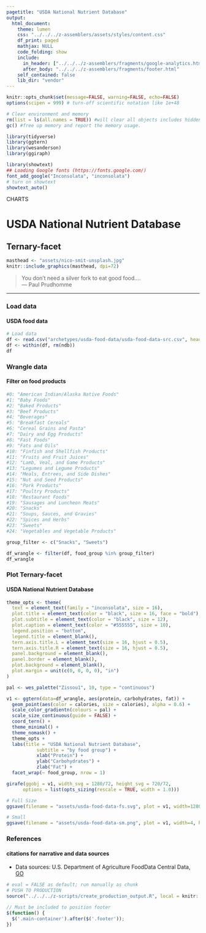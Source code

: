 ```yaml
---
pagetitle: "USDA National Nutrient Database"
output:
  html_document:
    theme: lumen
    css: "../../../z-assemblers/assets/styles/content.css"
    df_print: paged
    mathjax: NULL
    code_folding: show
    include:
      in_header: ["../../../z-assemblers/fragments/google-analytics.html", "../../../z-assemblers/fragments/header.html"]
      after_body: "../../../z-assemblers/fragments/footer.html"
    self_contained: false
    lib_dir: "vendor"
---
```


```r
knitr::opts_chunk$set(message=FALSE, warning=FALSE, echo=FALSE)
options(scipen = 999) # turn-off scientific notation like 1e+48

# Clear environment and memory
rm(list = ls(all.names = TRUE)) #will clear all objects includes hidden objects.
gc() #free up memory and report the memory usage.

library(tidyverse)
library(ggtern)
library(wesanderson)
library(ggiraph)

library(showtext)
## Loading Google fonts (https://fonts.google.com/)
font_add_google("Inconsolata", "inconsolata")
# turn on showtext
showtext_auto()

```

<div class="activity">
CHARTS
</div>

# USDA National Nutrient Database
## Ternary-facet


```r

masthead <- "assets/nico-smit-unsplash.jpg"
knitr::include_graphics(masthead, dpi=72)

```


> You don't need a silver fork to eat good food....\
--- Paul Prudhomme\

***

### Load data
#### USDA food data

```r

# Load data
df <- read.csv("archetypes/usda-food-data/usda-food-data-src.csv", header = TRUE, stringsAsFactors = TRUE)
df <- within(df, rm(ndb))
df

```

### Wrangle data
#### Filter on food products

```r

#0: "American Indian/Alaska Native Foods"
#1: "Baby Foods"
#2: "Baked Products"
#3: "Beef Products"
#4: "Beverages"
#5: "Breakfast Cereals"
#6: "Cereal Grains and Pasta"
#7: "Dairy and Egg Products"
#8: "Fast Foods"
#9: "Fats and Oils"
#10: "Finfish and Shellfish Products"
#11: "Fruits and Fruit Juices"
#12: "Lamb, Veal, and Game Products"
#13: "Legumes and Legume Products"
#14: "Meals, Entrees, and Side Dishes"
#15: "Nut and Seed Products"
#16: "Pork Products"
#17: "Poultry Products"
#18: "Restaurant Foods"
#19: "Sausages and Luncheon Meats"
#20: "Snacks"
#21: "Soups, Sauces, and Gravies"
#22: "Spices and Herbs"
#23: "Sweets"
#24: "Vegetables and Vegetable Products"

group_filter <- c("Snacks", "Sweets")

df_wrangle <- filter(df, food_group %in% group_filter)
df_wrangle

```

### Plot Ternary-facet
#### USDA National Nutrient Database

```r

theme_opts <- theme(
  text = element_text(family = "inconsolata", size = 16), 
  plot.title = element_text(color = "black", size = 16, face = "bold"),
  plot.subtitle = element_text(color = "black", size = 12),
  plot.caption = element_text(color = "#555555", size = 10),
  legend.position = "bottom",
  legend.title = element_blank(),
  tern.axis.title.L = element_text(size = 16, hjust = 0.5),
  tern.axis.title.R = element_text(size = 16, hjust = 0.5),
  panel.background = element_blank(),
  panel.border = element_blank(),
  plot.background = element_blank(),
  plot.margin = unit(c(0, 0, 0, 0), "in")
)

pal <- wes_palette("Zissou1", 10, type = "continuous")

v1 <- ggtern(data=df_wrangle, aes(protein, carbohydrates, fat)) + 
  geom_point(aes(color = calories, size = calories), alpha = 0.6) + 
  scale_color_gradientn(colours = pal) + 
  scale_size_continuous(guide = FALSE) +
  coord_tern() +
  theme_minimal() +
  theme_nomask() +
  theme_opts +
  labs(title = "USDA National Nutrient Database", 
           subtitle = "by food group") +
           xlab("Protein") + 
           ylab("Carbohydrates") +
           zlab("Fat") +
  facet_wrap(~ food_group, nrow = 1)

girafe(ggobj = v1, width_svg = 1280/72, height_svg = 720/72,
      options = list(opts_sizing(rescale = TRUE, width = 1.0)))

```


```r

# Full Size
ggsave(filename = "assets/usda-food-data-fs.svg", plot = v1, width=1280/72, height=720/72)

# Small
ggsave(filename = "assets/usda-food-data-sm.png", plot = v1, width=4, height=2.25)

```


### References
#### citations for narrative and data sources

* Data sources: U.S. Department of Agriculture FoodData Central Data, [GO](https://github.com/UN-AVT/kamino-sourcehttps://fdc.nal.usda.gov/download-datasets.html){target="_blank"}

```r

# eval = FALSE as default; run manually as chunk
# PUSH TO PRODUCTION
source("../../../z-scripts/create_production_output.R", local = knitr::knit_global())

```


```js

// Must be included to position footer
$(function() {
  $('.main-container').after($('.footer'));
})

```


